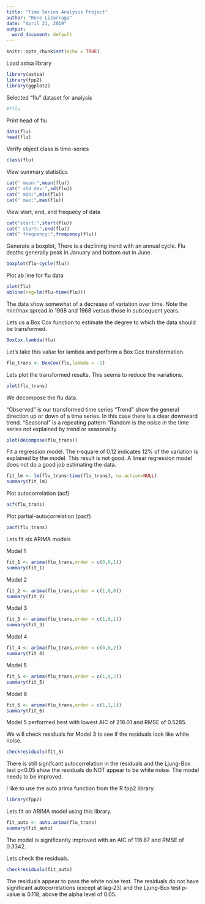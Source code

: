 ---
title: "Time Series Analysis Project"
author: "Rene Lizarraga"
date: "April 21, 2019"
output:
  word_document: default
---
```{r setup, include=FALSE}
knitr::opts_chunk$set(echo = TRUE)
```

Load astsa library
```{r}
library(astsa)
library(fpp2)
library(ggplot2)
```

Selected "flu" dataset for analysis
```{r}
#?flu
```
Print head of flu
```{r}
data(flu)
head(flu)
```
Verify object class is time-series
```{r}
class(flu)
```
View summary statistics 
```{r}
cat(" mean:",mean(flu))
cat(" std dev:",sd(flu))
cat(" min:",min(flu))
cat(" max:",max(flu))
```
View start, end, and frequecy of data
```{r}
cat("start:",start(flu)) 
cat(" start:",end(flu))
cat(" frequency:",frequency(flu))
```
Generate a boxplot,
There is a declining trend with an annual cycle. Flu deaths generally peak in January and bottom out in June. 
```{r}
boxplot(flu~cycle(flu))
```
Plot ab line for flu data
```{r}
plot(flu)
abline(reg=lm(flu~time(flu)))
```
The data show somewhat of a decrease of variation over time. Note the min/max spread in 1968 and 1968 versus those in subsequent years. 

Lets us a Box Cox function to estimate the degree to which the data should be transformed.
```{r}
BoxCox.lambda(flu)
```

Let's take this value for lambda and perform a Box Cox transformation.

```{r}
flu_trans <- BoxCox(flu,lambda = -1)
```

Lets plot the transformed results. This seems to reduce the variations. 
```{r}
plot(flu_trans)
```

We decompose the flu data. 

"Observed" is our transformed time series
"Trend" show the general direction up or down of a time series. In this case there is a clear downward trend.
"Seasonal" is a repeating pattern
"Random is the noise in the time series not explained by trend or seasonality

```{r}
plot(decompose(flu_trans))
```
Fit a regression model. The r-square of 0.12 indicates 12% of the variation is explained by the model. This result is not good. A linear regression model does not do a good job estimating the data. 

```{r}
fit_lm <- lm(flu_trans~time(flu_trans), na.action=NULL)
summary(fit_lm)
```
Plot autocorrelation (acf)
```{r}
acf(flu_trans)
```
Plot partial-autocorrelation (pacf)
```{r}
pacf(flu_trans)
```
Lets fit six ARIMA models

Model 1
```{r}
fit_1 <- arima(flu_trans,order = c(0,0,1))
summary(fit_1)
```
Model 2
```{r}
fit_2 <- arima(flu_trans,order = c(1,0,0))
summary(fit_2)
```
Model 3
```{r}
fit_3 <- arima(flu_trans,order = c(1,0,1))
summary(fit_3)
```
Model 4
```{r}
fit_4 <- arima(flu_trans,order = c(0,0,2))
summary(fit_4)
```
Model 5
```{r}
fit_5 <- arima(flu_trans,order = c(1,0,2))
summary(fit_5)
```
Model 6
```{r}
fit_6 <- arima(flu_trans,order = c(1,1,1))
summary(fit_6)
```
Model 5 performed best with lowest AIC of 218.01 and RMSE of 0.5285.

We will check residuals for Model 3 to see if the residuals look like white noise. 

```{r}
checkresiduals(fit_5)

```
There is still signifcant autocorrelation in the residuals and the Ljung-Box test p<0.05 show the residuals do NOT appear to be white noise. The model needs to be improved. 

I like to use the auto arima function from the R fpp2 library. 

```{r}
library(fpp2)
```

Lets fit an ARIMA model using this library. 

```{r}
fit_auto <- auto.arima(flu_trans)
summary(fit_auto)
```
The model is significantly improved with an AIC of 116.87 and RMSE of 0.3342. 

Lets check the residuals. 

```{r}
checkresiduals(fit_auto)
```

The residuals appear to pass the white noise test. The residuals do not have significant autocorrelations (except at lag-23) and the Ljung-Box test p-value is 0.118; above the alpha level of 0.05. 